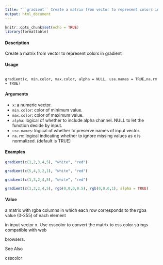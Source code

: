 ```yaml
---
title: "``gradient`` Create a matrix from vector to represent colors in gradient"
output: html_document
---
```


```r
knitr::opts_chunk$set(echo = TRUE)
library(formattable)
```

#### Description

Create a matrix from vector to represent colors in gradient

#### Usage
<pre><code>
gradient(x, min.color, max.color, alpha = NULL, use.names = TRUE,na.rm = TRUE)
</code></pre>

#### Arguments
* ``x``: a numeric vector.
* ``min.color``: color of minimum value.
* ``max.color``: color of maximum value.
* ``alpha``: logical of whether to include alpha channel. NULL to let the function decide by 
input.
* ``use.names``: logical of whether to preserve names of input vector.
* ``na.rm``: logical indicating whether to ignore missing values as x is normalized. (default is TRUE)


####  Examples

```r
gradient(c(1,2,3,4,5), "white", "red")

gradient(c(5,4,3,2,1), "white", "red")

gradient(c(1,3,2,4,5), "white", "red")

gradient(c(1,3,2,4,5), rgb(0,0,0,0.5), rgb(0,0,0,1), alpha = TRUE)
```


#### Value

a matrix with rgba columns in which each row corresponds to the rgba value (0-255) of each element

in input vector x. Use csscolor to convert the matrix to css color strings compatible with web

browsers.

See Also

csscolor